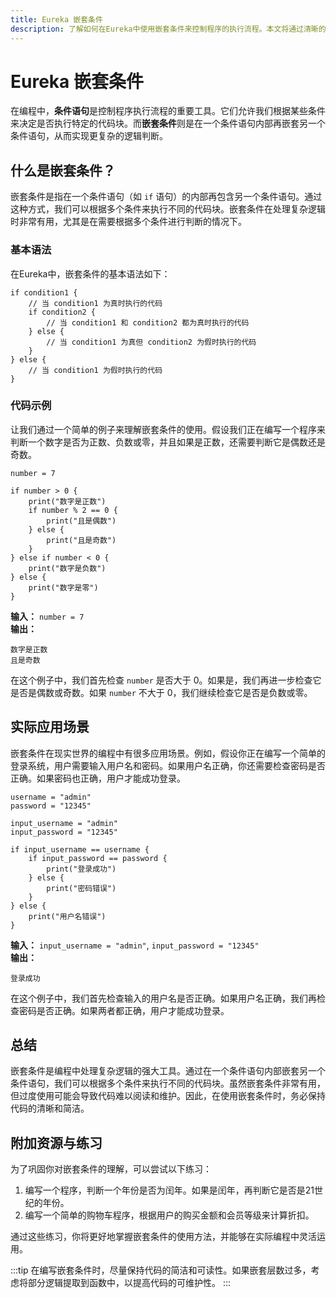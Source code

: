 ```yaml
---
title: Eureka 嵌套条件
description: 了解如何在Eureka中使用嵌套条件来控制程序的执行流程。本文将通过清晰的解释、代码示例和实际案例，帮助初学者掌握嵌套条件的使用方法。
---
```


# Eureka 嵌套条件

在编程中，**条件语句**是控制程序执行流程的重要工具。它们允许我们根据某些条件来决定是否执行特定的代码块。而**嵌套条件**则是在一个条件语句内部再嵌套另一个条件语句，从而实现更复杂的逻辑判断。

## 什么是嵌套条件？

嵌套条件是指在一个条件语句（如 `if` 语句）的内部再包含另一个条件语句。通过这种方式，我们可以根据多个条件来执行不同的代码块。嵌套条件在处理复杂逻辑时非常有用，尤其是在需要根据多个条件进行判断的情况下。

### 基本语法

在Eureka中，嵌套条件的基本语法如下：

```eureka
if condition1 {
    // 当 condition1 为真时执行的代码
    if condition2 {
        // 当 condition1 和 condition2 都为真时执行的代码
    } else {
        // 当 condition1 为真但 condition2 为假时执行的代码
    }
} else {
    // 当 condition1 为假时执行的代码
}
```

### 代码示例

让我们通过一个简单的例子来理解嵌套条件的使用。假设我们正在编写一个程序来判断一个数字是否为正数、负数或零，并且如果是正数，还需要判断它是偶数还是奇数。

```eureka
number = 7

if number > 0 {
    print("数字是正数")
    if number % 2 == 0 {
        print("且是偶数")
    } else {
        print("且是奇数")
    }
} else if number < 0 {
    print("数字是负数")
} else {
    print("数字是零")
}
```

**输入：** `number = 7`  
**输出：**
```
数字是正数
且是奇数
```

在这个例子中，我们首先检查 `number` 是否大于 0。如果是，我们再进一步检查它是否是偶数或奇数。如果 `number` 不大于 0，我们继续检查它是否是负数或零。

## 实际应用场景

嵌套条件在现实世界的编程中有很多应用场景。例如，假设你正在编写一个简单的登录系统，用户需要输入用户名和密码。如果用户名正确，你还需要检查密码是否正确。如果密码也正确，用户才能成功登录。

```eureka
username = "admin"
password = "12345"

input_username = "admin"
input_password = "12345"

if input_username == username {
    if input_password == password {
        print("登录成功")
    } else {
        print("密码错误")
    }
} else {
    print("用户名错误")
}
```

**输入：** `input_username = "admin"`, `input_password = "12345"`  
**输出：**
```
登录成功
```

在这个例子中，我们首先检查输入的用户名是否正确。如果用户名正确，我们再检查密码是否正确。如果两者都正确，用户才能成功登录。

## 总结

嵌套条件是编程中处理复杂逻辑的强大工具。通过在一个条件语句内部嵌套另一个条件语句，我们可以根据多个条件来执行不同的代码块。虽然嵌套条件非常有用，但过度使用可能会导致代码难以阅读和维护。因此，在使用嵌套条件时，务必保持代码的清晰和简洁。

## 附加资源与练习

为了巩固你对嵌套条件的理解，可以尝试以下练习：

1. 编写一个程序，判断一个年份是否为闰年。如果是闰年，再判断它是否是21世纪的年份。
2. 编写一个简单的购物车程序，根据用户的购买金额和会员等级来计算折扣。

通过这些练习，你将更好地掌握嵌套条件的使用方法，并能够在实际编程中灵活运用。

:::tip
在编写嵌套条件时，尽量保持代码的简洁和可读性。如果嵌套层数过多，考虑将部分逻辑提取到函数中，以提高代码的可维护性。
:::